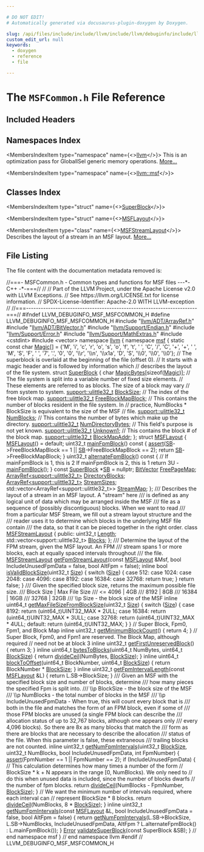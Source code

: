 ```yaml
---

# DO NOT EDIT!
# Automatically generated via docusaurus-plugin-doxygen by Doxygen.

slug: /api/files/include/include/llvm/include/llvm/debuginfo/include/llvm/debuginfo/msf/msfcommon-h
custom_edit_url: null
keywords:
  - doxygen
  - reference
  - file

---
```





# The `MSFCommon.h` File Reference

<DoxygenPage pluginConfig={pluginConfig}>



## Included Headers

<IncludesList>
<IncludesListItem
  filePath="llvm/ADT/ArrayRef.h"
  permalink="/docs/api/files/include/include/llvm/include/llvm/adt/arrayref-h"
  isLocal="true" />
<IncludesListItem
  filePath="llvm/ADT/BitVector.h"
  permalink="/docs/api/files/include/include/llvm/include/llvm/adt/bitvector-h"
  isLocal="true" />
<IncludesListItem
  filePath="llvm/Support/Endian.h"
  permalink="/docs/api/files/include/include/llvm/include/llvm/support/endian-h"
  isLocal="true" />
<IncludesListItem
  filePath="llvm/Support/Error.h"
  permalink="/docs/api/files/include/include/llvm/include/llvm/support/error-h"
  isLocal="true" />
<IncludesListItem
  filePath="llvm/Support/MathExtras.h"
  permalink="/docs/api/files/include/include/llvm/include/llvm/support/mathextras-h"
  isLocal="true" />
<IncludesListItem
  filePath="cstdint"
  permalink=""
  isLocal="false" />
<IncludesListItem
  filePath="vector"
  permalink=""
  isLocal="false" />
</IncludesList>

## Namespaces Index

<MembersIndex>

<MembersIndexItem
  type="namespace"
  name={<><a href="/docs/api/namespaces/llvm">llvm</a></>}>
This is an optimization pass for GlobalISel generic memory operations. <a href="/docs/api/namespaces/llvm/#details">More...</a>
</MembersIndexItem>

<MembersIndexItem
  type="namespace"
  name={<><a href="/docs/api/namespaces/llvm/msf">llvm::msf</a></>}>
</MembersIndexItem>

</MembersIndex>

## Classes Index

<MembersIndex>

<MembersIndexItem
  type="struct"
  name={<><a href="/docs/api/structs/llvm/msf/superblock">SuperBlock</a></>}>
</MembersIndexItem>

<MembersIndexItem
  type="struct"
  name={<><a href="/docs/api/structs/llvm/msf/msflayout">MSFLayout</a></>}>
</MembersIndexItem>

<MembersIndexItem
  type="class"
  name={<><a href="/docs/api/classes/llvm/msf/msfstreamlayout">MSFStreamLayout</a></>}>
Describes the layout of a stream in an MSF layout. <a href="/docs/api/classes/llvm/msf/msfstreamlayout/#details">More...</a>
</MembersIndexItem>

</MembersIndex>


## File Listing

The file content with the documentation metadata removed is:

<ProgramListing>

<Link id="l00001" /><CodeLine lineNumber="1"><Highlight kind="comment">//===- MSFCommon.h - Common types and functions for MSF files ---&#42;- C++ -&#42;-===//</Highlight><Highlight kind="normal"></Highlight></CodeLine>
<Link id="l00002" /><CodeLine lineNumber="2"><Highlight kind="normal"></Highlight><Highlight kind="comment">//</Highlight><Highlight kind="normal"></Highlight></CodeLine>
<Link id="l00003" /><CodeLine lineNumber="3"><Highlight kind="normal"></Highlight><Highlight kind="comment">// Part of the LLVM Project, under the Apache License v2.0 with LLVM Exceptions.</Highlight><Highlight kind="normal"></Highlight></CodeLine>
<Link id="l00004" /><CodeLine lineNumber="4"><Highlight kind="normal"></Highlight><Highlight kind="comment">// See https://llvm.org/LICENSE.txt for license information.</Highlight><Highlight kind="normal"></Highlight></CodeLine>
<Link id="l00005" /><CodeLine lineNumber="5"><Highlight kind="normal"></Highlight><Highlight kind="comment">// SPDX-License-Identifier: Apache-2.0 WITH LLVM-exception</Highlight><Highlight kind="normal"></Highlight></CodeLine>
<Link id="l00006" /><CodeLine lineNumber="6"><Highlight kind="normal"></Highlight><Highlight kind="comment">//</Highlight><Highlight kind="normal"></Highlight></CodeLine>
<Link id="l00007" /><CodeLine lineNumber="7"><Highlight kind="normal"></Highlight><Highlight kind="comment">//===----------------------------------------------------------------------===//</Highlight><Highlight kind="normal"></Highlight></CodeLine>
<Link id="l00008" /><CodeLine lineNumber="8"><Highlight kind="normal"></Highlight></CodeLine>
<Link id="l00009" /><CodeLine lineNumber="9"><Highlight kind="normal"></Highlight><Highlight kind="preprocessor">#ifndef LLVM&#95;DEBUGINFO&#95;MSF&#95;MSFCOMMON&#95;H</Highlight><Highlight kind="normal"></Highlight></CodeLine>
<Link id="l00010" /><CodeLine lineNumber="10"><Highlight kind="normal"></Highlight><Highlight kind="preprocessor">#define LLVM&#95;DEBUGINFO&#95;MSF&#95;MSFCOMMON&#95;H</Highlight><Highlight kind="normal"></Highlight></CodeLine>
<Link id="l00011" /><CodeLine lineNumber="11"><Highlight kind="normal"></Highlight></CodeLine>
<Link id="l00012" /><CodeLine lineNumber="12"><Highlight kind="normal"></Highlight><Highlight kind="preprocessor">#include &quot;<a href="/docs/api/files/include/include/llvm/include/llvm/adt/arrayref-h">llvm/ADT/ArrayRef.h</a>&quot;</Highlight><Highlight kind="normal"></Highlight></CodeLine>
<Link id="l00013" /><CodeLine lineNumber="13"><Highlight kind="normal"></Highlight><Highlight kind="preprocessor">#include &quot;<a href="/docs/api/files/include/include/llvm/include/llvm/adt/bitvector-h">llvm/ADT/BitVector.h</a>&quot;</Highlight><Highlight kind="normal"></Highlight></CodeLine>
<Link id="l00014" /><CodeLine lineNumber="14"><Highlight kind="normal"></Highlight><Highlight kind="preprocessor">#include &quot;<a href="/docs/api/files/include/include/llvm/include/llvm/support/endian-h">llvm/Support/Endian.h</a>&quot;</Highlight><Highlight kind="normal"></Highlight></CodeLine>
<Link id="l00015" /><CodeLine lineNumber="15"><Highlight kind="normal"></Highlight><Highlight kind="preprocessor">#include &quot;<a href="/docs/api/files/include/include/llvm/include/llvm/support/error-h">llvm/Support/Error.h</a>&quot;</Highlight><Highlight kind="normal"></Highlight></CodeLine>
<Link id="l00016" /><CodeLine lineNumber="16"><Highlight kind="normal"></Highlight><Highlight kind="preprocessor">#include &quot;<a href="/docs/api/files/include/include/llvm/include/llvm/support/mathextras-h">llvm/Support/MathExtras.h</a>&quot;</Highlight><Highlight kind="normal"></Highlight></CodeLine>
<Link id="l00017" /><CodeLine lineNumber="17"><Highlight kind="normal"></Highlight><Highlight kind="preprocessor">#include &lt;cstdint&gt;</Highlight><Highlight kind="normal"></Highlight></CodeLine>
<Link id="l00018" /><CodeLine lineNumber="18"><Highlight kind="normal"></Highlight><Highlight kind="preprocessor">#include &lt;vector&gt;</Highlight><Highlight kind="normal"></Highlight></CodeLine>
<Link id="l00019" /><CodeLine lineNumber="19"><Highlight kind="normal"></Highlight></CodeLine>
<Link id="l00020" /><CodeLine lineNumber="20"><Highlight kind="normal"></Highlight><Highlight kind="keyword">namespace </Highlight><Highlight kind="normal"><a href="/docs/api/namespaces/llvm">llvm</a> &#123;</Highlight></CodeLine>
<Link id="l00021" /><CodeLine lineNumber="21"><Highlight kind="normal"></Highlight><Highlight kind="keyword">namespace </Highlight><Highlight kind="normal"><a href="/docs/api/namespaces/llvm/msf">msf</a> &#123;</Highlight></CodeLine>
<Link id="l00022" /><CodeLine lineNumber="22"><Highlight kind="normal"></Highlight></CodeLine>
<Link id="l00023" /><CodeLine lineNumber="23" lineLink="/docs/api/namespaces/llvm/msf/#afa98ccc224894a8f32ec9ed84776e709"><Highlight kind="normal"></Highlight><Highlight kind="keyword">static</Highlight><Highlight kind="normal"> </Highlight><Highlight kind="keyword">const</Highlight><Highlight kind="normal"> </Highlight><Highlight kind="keywordtype">char</Highlight><Highlight kind="normal"> <a href="/docs/api/namespaces/llvm/msf/#afa98ccc224894a8f32ec9ed84776e709">Magic</a>&#91;&#93; = &#123;</Highlight><Highlight kind="charliteral">&#39;M&#39;</Highlight><Highlight kind="normal">,  </Highlight><Highlight kind="charliteral">&#39;i&#39;</Highlight><Highlight kind="normal">,  </Highlight><Highlight kind="charliteral">&#39;c&#39;</Highlight><Highlight kind="normal">,    </Highlight><Highlight kind="charliteral">&#39;r&#39;</Highlight><Highlight kind="normal">, </Highlight><Highlight kind="charliteral">&#39;o&#39;</Highlight><Highlight kind="normal">, </Highlight><Highlight kind="charliteral">&#39;s&#39;</Highlight><Highlight kind="normal">,  </Highlight><Highlight kind="charliteral">&#39;o&#39;</Highlight><Highlight kind="normal">,  </Highlight><Highlight kind="charliteral">&#39;f&#39;</Highlight><Highlight kind="normal">,</Highlight></CodeLine>
<Link id="l00024" /><CodeLine lineNumber="24"><Highlight kind="normal">                             </Highlight><Highlight kind="charliteral">&#39;t&#39;</Highlight><Highlight kind="normal">,  </Highlight><Highlight kind="charliteral">&#39; &#39;</Highlight><Highlight kind="normal">,  </Highlight><Highlight kind="charliteral">&#39;C&#39;</Highlight><Highlight kind="normal">,    </Highlight><Highlight kind="charliteral">&#39;/&#39;</Highlight><Highlight kind="normal">, </Highlight><Highlight kind="charliteral">&#39;C&#39;</Highlight><Highlight kind="normal">, </Highlight><Highlight kind="charliteral">&#39;+&#39;</Highlight><Highlight kind="normal">,  </Highlight><Highlight kind="charliteral">&#39;+&#39;</Highlight><Highlight kind="normal">,  </Highlight><Highlight kind="charliteral">&#39; &#39;</Highlight><Highlight kind="normal">,</Highlight></CodeLine>
<Link id="l00025" /><CodeLine lineNumber="25"><Highlight kind="normal">                             </Highlight><Highlight kind="charliteral">&#39;M&#39;</Highlight><Highlight kind="normal">,  </Highlight><Highlight kind="charliteral">&#39;S&#39;</Highlight><Highlight kind="normal">,  </Highlight><Highlight kind="charliteral">&#39;F&#39;</Highlight><Highlight kind="normal">,    </Highlight><Highlight kind="charliteral">&#39; &#39;</Highlight><Highlight kind="normal">, </Highlight><Highlight kind="charliteral">&#39;7&#39;</Highlight><Highlight kind="normal">, </Highlight><Highlight kind="charliteral">&#39;.&#39;</Highlight><Highlight kind="normal">,  </Highlight><Highlight kind="charliteral">&#39;0&#39;</Highlight><Highlight kind="normal">,  </Highlight><Highlight kind="charliteral">&#39;0&#39;</Highlight><Highlight kind="normal">,</Highlight></CodeLine>
<Link id="l00026" /><CodeLine lineNumber="26"><Highlight kind="normal">                             </Highlight><Highlight kind="charliteral">&#39;\\r&#39;</Highlight><Highlight kind="normal">, </Highlight><Highlight kind="charliteral">&#39;\\n&#39;</Highlight><Highlight kind="normal">, </Highlight><Highlight kind="stringliteral">&#39;\\x1a&#39;</Highlight><Highlight kind="normal">, </Highlight><Highlight kind="charliteral">&#39;D&#39;</Highlight><Highlight kind="normal">, </Highlight><Highlight kind="charliteral">&#39;S&#39;</Highlight><Highlight kind="normal">, </Highlight><Highlight kind="charliteral">&#39;\\0&#39;</Highlight><Highlight kind="normal">, </Highlight><Highlight kind="charliteral">&#39;\\0&#39;</Highlight><Highlight kind="normal">, </Highlight><Highlight kind="charliteral">&#39;\\0&#39;</Highlight><Highlight kind="normal">&#125;;</Highlight></CodeLine>
<Link id="l00027" /><CodeLine lineNumber="27"><Highlight kind="normal"></Highlight></CodeLine>
<Link id="l00028" /><CodeLine lineNumber="28"><Highlight kind="normal"></Highlight><Highlight kind="comment">// The superblock is overlaid at the beginning of the file (offset 0).</Highlight><Highlight kind="normal"></Highlight></CodeLine>
<Link id="l00029" /><CodeLine lineNumber="29"><Highlight kind="normal"></Highlight><Highlight kind="comment">// It starts with a magic header and is followed by information which</Highlight><Highlight kind="normal"></Highlight></CodeLine>
<Link id="l00030" /><CodeLine lineNumber="30"><Highlight kind="normal"></Highlight><Highlight kind="comment">// describes the layout of the file system.</Highlight><Highlight kind="normal"></Highlight></CodeLine>
<Link id="l00031" /><CodeLine lineNumber="31" lineLink="/docs/api/structs/llvm/msf/superblock"><Highlight kind="normal"></Highlight><Highlight kind="keyword">struct </Highlight><Highlight kind="normal"><a href="/docs/api/structs/llvm/msf/superblock">SuperBlock</a> &#123;</Highlight></CodeLine>
<Link id="l00032" /><CodeLine lineNumber="32" lineLink="/docs/api/structs/llvm/msf/superblock/#a6791908bd8cd2e51e4449fe74af55a86"><Highlight kind="normal">  </Highlight><Highlight kind="keywordtype">char</Highlight><Highlight kind="normal"> <a href="/docs/api/structs/llvm/msf/superblock/#a6791908bd8cd2e51e4449fe74af55a86">MagicBytes</a>&#91;</Highlight><Highlight kind="keyword">sizeof</Highlight><Highlight kind="normal">(<a href="/docs/api/namespaces/llvm/msf/#afa98ccc224894a8f32ec9ed84776e709">Magic</a>)&#93;;</Highlight></CodeLine>
<Link id="l00033" /><CodeLine lineNumber="33"><Highlight kind="normal">  </Highlight><Highlight kind="comment">// The file system is split into a variable number of fixed size elements.</Highlight><Highlight kind="normal"></Highlight></CodeLine>
<Link id="l00034" /><CodeLine lineNumber="34"><Highlight kind="normal">  </Highlight><Highlight kind="comment">// These elements are referred to as blocks.  The size of a block may vary</Highlight><Highlight kind="normal"></Highlight></CodeLine>
<Link id="l00035" /><CodeLine lineNumber="35"><Highlight kind="normal">  </Highlight><Highlight kind="comment">// from system to system.</Highlight><Highlight kind="normal"></Highlight></CodeLine>
<Link id="l00036" /><CodeLine lineNumber="36" lineLink="/docs/api/structs/llvm/msf/superblock/#a4792a3763eaca59db556d1c9305741cd"><Highlight kind="normal">  <a href="/docs/api/namespaces/llvm/support/#a206b37274fa3e908017da357d12724d1">support::ulittle32&#95;t</a> <a href="/docs/api/structs/llvm/msf/superblock/#a4792a3763eaca59db556d1c9305741cd">BlockSize</a>;</Highlight></CodeLine>
<Link id="l00037" /><CodeLine lineNumber="37"><Highlight kind="normal">  </Highlight><Highlight kind="comment">// The index of the free block map.</Highlight><Highlight kind="normal"></Highlight></CodeLine>
<Link id="l00038" /><CodeLine lineNumber="38" lineLink="/docs/api/structs/llvm/msf/superblock/#afeef5352d9e16638b909465adff58aff"><Highlight kind="normal">  <a href="/docs/api/namespaces/llvm/support/#a206b37274fa3e908017da357d12724d1">support::ulittle32&#95;t</a> <a href="/docs/api/structs/llvm/msf/superblock/#afeef5352d9e16638b909465adff58aff">FreeBlockMapBlock</a>;</Highlight></CodeLine>
<Link id="l00039" /><CodeLine lineNumber="39"><Highlight kind="normal">  </Highlight><Highlight kind="comment">// This contains the number of blocks resident in the file system.  In</Highlight><Highlight kind="normal"></Highlight></CodeLine>
<Link id="l00040" /><CodeLine lineNumber="40"><Highlight kind="normal">  </Highlight><Highlight kind="comment">// practice, NumBlocks &#42; BlockSize is equivalent to the size of the MSF</Highlight><Highlight kind="normal"></Highlight></CodeLine>
<Link id="l00041" /><CodeLine lineNumber="41"><Highlight kind="normal">  </Highlight><Highlight kind="comment">// file.</Highlight><Highlight kind="normal"></Highlight></CodeLine>
<Link id="l00042" /><CodeLine lineNumber="42" lineLink="/docs/api/structs/llvm/msf/superblock/#a1426565e730f0681edc1bfec6d59c5d5"><Highlight kind="normal">  <a href="/docs/api/namespaces/llvm/support/#a206b37274fa3e908017da357d12724d1">support::ulittle32&#95;t</a> <a href="/docs/api/structs/llvm/msf/superblock/#a1426565e730f0681edc1bfec6d59c5d5">NumBlocks</a>;</Highlight></CodeLine>
<Link id="l00043" /><CodeLine lineNumber="43"><Highlight kind="normal">  </Highlight><Highlight kind="comment">// This contains the number of bytes which make up the directory.</Highlight><Highlight kind="normal"></Highlight></CodeLine>
<Link id="l00044" /><CodeLine lineNumber="44" lineLink="/docs/api/structs/llvm/msf/superblock/#a97837d9ad6f03bda18f25c7079cdb1f5"><Highlight kind="normal">  <a href="/docs/api/namespaces/llvm/support/#a206b37274fa3e908017da357d12724d1">support::ulittle32&#95;t</a> <a href="/docs/api/structs/llvm/msf/superblock/#a97837d9ad6f03bda18f25c7079cdb1f5">NumDirectoryBytes</a>;</Highlight></CodeLine>
<Link id="l00045" /><CodeLine lineNumber="45"><Highlight kind="normal">  </Highlight><Highlight kind="comment">// This field&#39;s purpose is not yet known.</Highlight><Highlight kind="normal"></Highlight></CodeLine>
<Link id="l00046" /><CodeLine lineNumber="46" lineLink="/docs/api/structs/llvm/msf/superblock/#a4db179fae3660a4a9d9fcbe1b3797e50"><Highlight kind="normal">  <a href="/docs/api/namespaces/llvm/support/#a206b37274fa3e908017da357d12724d1">support::ulittle32&#95;t</a> <a href="/docs/api/structs/llvm/msf/superblock/#a4db179fae3660a4a9d9fcbe1b3797e50">Unknown1</a>;</Highlight></CodeLine>
<Link id="l00047" /><CodeLine lineNumber="47"><Highlight kind="normal">  </Highlight><Highlight kind="comment">// This contains the block # of the block map.</Highlight><Highlight kind="normal"></Highlight></CodeLine>
<Link id="l00048" /><CodeLine lineNumber="48" lineLink="/docs/api/structs/llvm/msf/superblock/#ab34f9d84245709af8ed19817a18c59ce"><Highlight kind="normal">  <a href="/docs/api/namespaces/llvm/support/#a206b37274fa3e908017da357d12724d1">support::ulittle32&#95;t</a> <a href="/docs/api/structs/llvm/msf/superblock/#ab34f9d84245709af8ed19817a18c59ce">BlockMapAddr</a>;</Highlight></CodeLine>
<Link id="l00049" /><CodeLine lineNumber="49"><Highlight kind="normal">&#125;;</Highlight></CodeLine>
<Link id="l00050" /><CodeLine lineNumber="50"><Highlight kind="normal"></Highlight></CodeLine>
<Link id="l00051" /><CodeLine lineNumber="51" lineLink="/docs/api/structs/llvm/msf/msflayout"><Highlight kind="normal"></Highlight><Highlight kind="keyword">struct </Highlight><Highlight kind="normal"><a href="/docs/api/structs/llvm/msf/msflayout/#a94ceb669c01f2efbce7ec7ad9c53a13b">MSFLayout</a> &#123;</Highlight></CodeLine>
<Link id="l00052" /><CodeLine lineNumber="52" lineLink="/docs/api/structs/llvm/msf/msflayout/#a94ceb669c01f2efbce7ec7ad9c53a13b"><Highlight kind="normal">  <a href="/docs/api/structs/llvm/msf/msflayout/#a94ceb669c01f2efbce7ec7ad9c53a13b">MSFLayout</a>() = </Highlight><Highlight kind="keywordflow">default</Highlight><Highlight kind="normal">;</Highlight></CodeLine>
<Link id="l00053" /><CodeLine lineNumber="53"><Highlight kind="normal"></Highlight></CodeLine>
<Link id="l00054" /><CodeLine lineNumber="54" lineLink="/docs/api/structs/llvm/msf/msflayout/#ad7da06a4805409a96c420f7b51bd9f73"><Highlight kind="normal">  uint32&#95;t <a href="/docs/api/structs/llvm/msf/msflayout/#ad7da06a4805409a96c420f7b51bd9f73">mainFpmBlock</a>()</Highlight><Highlight kind="keyword"> const </Highlight><Highlight kind="normal">&#123;</Highlight></CodeLine>
<Link id="l00055" /><CodeLine lineNumber="55"><Highlight kind="normal">    <a href="/docs/api/files/lib/lib/target/lib/target/amdgpu/silowercontrolflow-cpp/#a4868c5d81c5ccc98c47aeab6244346a0">assert</a>(<a href="/docs/api/structs/llvm/msf/msflayout/#ae81e213efb629de31c7e833c0f1c7e0d">SB</a>-&gt;FreeBlockMapBlock == 1 || <a href="/docs/api/structs/llvm/msf/msflayout/#ae81e213efb629de31c7e833c0f1c7e0d">SB</a>-&gt;FreeBlockMapBlock == 2);</Highlight></CodeLine>
<Link id="l00056" /><CodeLine lineNumber="56"><Highlight kind="normal">    </Highlight><Highlight kind="keywordflow">return</Highlight><Highlight kind="normal"> <a href="/docs/api/structs/llvm/msf/msflayout/#ae81e213efb629de31c7e833c0f1c7e0d">SB</a>-&gt;FreeBlockMapBlock;</Highlight></CodeLine>
<Link id="l00057" /><CodeLine lineNumber="57"><Highlight kind="normal">  &#125;</Highlight></CodeLine>
<Link id="l00058" /><CodeLine lineNumber="58"><Highlight kind="normal"></Highlight></CodeLine>
<Link id="l00059" /><CodeLine lineNumber="59" lineLink="/docs/api/structs/llvm/msf/msflayout/#a641cca1c2e0521414ed100da8de5d616"><Highlight kind="normal">  uint32&#95;t <a href="/docs/api/structs/llvm/msf/msflayout/#a641cca1c2e0521414ed100da8de5d616">alternateFpmBlock</a>()</Highlight><Highlight kind="keyword"> const </Highlight><Highlight kind="normal">&#123;</Highlight></CodeLine>
<Link id="l00060" /><CodeLine lineNumber="60"><Highlight kind="normal">    </Highlight><Highlight kind="comment">// If mainFpmBlock is 1, this is 2  If mainFpmBlock is 2, this is 1</Highlight><Highlight kind="normal"></Highlight></CodeLine>
<Link id="l00061" /><CodeLine lineNumber="61"><Highlight kind="normal">    </Highlight><Highlight kind="keywordflow">return</Highlight><Highlight kind="normal"> 3U - <a href="/docs/api/structs/llvm/msf/msflayout/#ad7da06a4805409a96c420f7b51bd9f73">mainFpmBlock</a>();</Highlight></CodeLine>
<Link id="l00062" /><CodeLine lineNumber="62"><Highlight kind="normal">  &#125;</Highlight></CodeLine>
<Link id="l00063" /><CodeLine lineNumber="63"><Highlight kind="normal"></Highlight></CodeLine>
<Link id="l00064" /><CodeLine lineNumber="64" lineLink="/docs/api/structs/llvm/msf/msflayout/#ae81e213efb629de31c7e833c0f1c7e0d"><Highlight kind="normal">  </Highlight><Highlight kind="keyword">const</Highlight><Highlight kind="normal"> <a href="/docs/api/structs/llvm/msf/superblock">SuperBlock</a> &#42;<a href="/docs/api/structs/llvm/msf/msflayout/#ae81e213efb629de31c7e833c0f1c7e0d">SB</a> = </Highlight><Highlight kind="keyword">nullptr</Highlight><Highlight kind="normal">;</Highlight></CodeLine>
<Link id="l00065" /><CodeLine lineNumber="65" lineLink="/docs/api/structs/llvm/msf/msflayout/#af52187fcb92c339a81dda6e4f3db6330"><Highlight kind="normal">  <a href="/docs/api/classes/llvm/bitvector">BitVector</a> <a href="/docs/api/structs/llvm/msf/msflayout/#af52187fcb92c339a81dda6e4f3db6330">FreePageMap</a>;</Highlight></CodeLine>
<Link id="l00066" /><CodeLine lineNumber="66" lineLink="/docs/api/structs/llvm/msf/msflayout/#ae7cbd23b097e66cbdeccccce85704da6"><Highlight kind="normal">  <a href="/docs/api/classes/llvm/arrayref">ArrayRef&lt;support::ulittle32&#95;t&gt;</a> <a href="/docs/api/structs/llvm/msf/msflayout/#ae7cbd23b097e66cbdeccccce85704da6">DirectoryBlocks</a>;</Highlight></CodeLine>
<Link id="l00067" /><CodeLine lineNumber="67" lineLink="/docs/api/structs/llvm/msf/msflayout/#a85d9674028dfa1734478fc520cd979af"><Highlight kind="normal">  <a href="/docs/api/classes/llvm/arrayref">ArrayRef&lt;support::ulittle32&#95;t&gt;</a> <a href="/docs/api/structs/llvm/msf/msflayout/#a85d9674028dfa1734478fc520cd979af">StreamSizes</a>;</Highlight></CodeLine>
<Link id="l00068" /><CodeLine lineNumber="68" lineLink="/docs/api/structs/llvm/msf/msflayout/#afe9788018b09e6d690be1f10d5059e07"><Highlight kind="normal">  std::vector&lt;ArrayRef&lt;support::ulittle32&#95;t&gt;&gt; <a href="/docs/api/structs/llvm/msf/msflayout/#afe9788018b09e6d690be1f10d5059e07">StreamMap</a>;</Highlight></CodeLine>
<Link id="l00069" /><CodeLine lineNumber="69"><Highlight kind="normal">&#125;;</Highlight></CodeLine>
<Link id="l00070" /><CodeLine lineNumber="70"><Highlight kind="normal"></Highlight><Highlight kind="comment"></Highlight></CodeLine>
<Link id="l00071" /><CodeLine lineNumber="71"><Highlight kind="comment">/// Describes the layout of a stream in an MSF layout.  A &quot;stream&quot; here</Highlight></CodeLine>
<Link id="l00072" /><CodeLine lineNumber="72"><Highlight kind="comment">/// is defined as any logical unit of data which may be arranged inside the MSF</Highlight></CodeLine>
<Link id="l00073" /><CodeLine lineNumber="73"><Highlight kind="comment">/// file as a sequence of (possibly discontiguous) blocks.  When we want to read</Highlight></CodeLine>
<Link id="l00074" /><CodeLine lineNumber="74"><Highlight kind="comment">/// from a particular MSF Stream, we fill out a stream layout structure and the</Highlight></CodeLine>
<Link id="l00075" /><CodeLine lineNumber="75"><Highlight kind="comment">/// reader uses it to determine which blocks in the underlying MSF file contain</Highlight></CodeLine>
<Link id="l00076" /><CodeLine lineNumber="76"><Highlight kind="comment">/// the data, so that it can be pieced together in the right order.</Highlight><Highlight kind="normal"></Highlight></CodeLine>
<Link id="l00077" /><CodeLine lineNumber="77" lineLink="/docs/api/classes/llvm/msf/msfstreamlayout"><Highlight kind="normal"></Highlight><Highlight kind="keyword">class </Highlight><Highlight kind="normal"><a href="/docs/api/classes/llvm/msf/msfstreamlayout">MSFStreamLayout</a> &#123;</Highlight></CodeLine>
<Link id="l00078" /><CodeLine lineNumber="78"><Highlight kind="normal"></Highlight><Highlight kind="keyword">public</Highlight><Highlight kind="normal">:</Highlight></CodeLine>
<Link id="l00079" /><CodeLine lineNumber="79" lineLink="/docs/api/classes/llvm/msf/msfstreamlayout/#a84f5daa710f9284284e3137fe3d93280"><Highlight kind="normal">  uint32&#95;t <a href="/docs/api/classes/llvm/msf/msfstreamlayout/#a84f5daa710f9284284e3137fe3d93280">Length</a>;</Highlight></CodeLine>
<Link id="l00080" /><CodeLine lineNumber="80" lineLink="/docs/api/classes/llvm/msf/msfstreamlayout/#a8ff01bfb0db5e159e59ecb411d020342"><Highlight kind="normal">  std::vector&lt;support::ulittle32&#95;t&gt; <a href="/docs/api/classes/llvm/msf/msfstreamlayout/#a8ff01bfb0db5e159e59ecb411d020342">Blocks</a>;</Highlight></CodeLine>
<Link id="l00081" /><CodeLine lineNumber="81"><Highlight kind="normal">&#125;;</Highlight></CodeLine>
<Link id="l00082" /><CodeLine lineNumber="82"><Highlight kind="normal"></Highlight><Highlight kind="comment"></Highlight></CodeLine>
<Link id="l00083" /><CodeLine lineNumber="83"><Highlight kind="comment">/// Determine the layout of the FPM stream, given the MSF layout.  An FPM</Highlight></CodeLine>
<Link id="l00084" /><CodeLine lineNumber="84"><Highlight kind="comment">/// stream spans 1 or more blocks, each at equally spaced intervals throughout</Highlight></CodeLine>
<Link id="l00085" /><CodeLine lineNumber="85"><Highlight kind="comment">/// the file.</Highlight><Highlight kind="normal"></Highlight></CodeLine>
<Link id="l00086" /><CodeLine lineNumber="86"><Highlight kind="normal"><a href="/docs/api/classes/llvm/msf/msfstreamlayout">MSFStreamLayout</a> <a href="/docs/api/namespaces/llvm/msf/#a71744b158ac455bfc08863560e6f99a0">getFpmStreamLayout</a>(</Highlight><Highlight kind="keyword">const</Highlight><Highlight kind="normal"> <a href="/docs/api/structs/llvm/msf/msflayout">MSFLayout</a> &amp;Msf,</Highlight></CodeLine>
<Link id="l00087" /><CodeLine lineNumber="87"><Highlight kind="normal">                                   </Highlight><Highlight kind="keywordtype">bool</Highlight><Highlight kind="normal"> IncludeUnusedFpmData = </Highlight><Highlight kind="keyword">false</Highlight><Highlight kind="normal">,</Highlight></CodeLine>
<Link id="l00088" /><CodeLine lineNumber="88"><Highlight kind="normal">                                   </Highlight><Highlight kind="keywordtype">bool</Highlight><Highlight kind="normal"> AltFpm = </Highlight><Highlight kind="keyword">false</Highlight><Highlight kind="normal">);</Highlight></CodeLine>
<Link id="l00089" /><CodeLine lineNumber="89"><Highlight kind="normal"></Highlight></CodeLine>
<Link id="l00090" /><CodeLine lineNumber="90" lineLink="/docs/api/namespaces/llvm/msf/#a44e810a6a219aa5149a2830a83068175"><Highlight kind="normal"></Highlight><Highlight kind="keyword">inline</Highlight><Highlight kind="normal"> </Highlight><Highlight kind="keywordtype">bool</Highlight><Highlight kind="normal"> <a href="/docs/api/namespaces/llvm/msf/#a44e810a6a219aa5149a2830a83068175">isValidBlockSize</a>(uint32&#95;t <a href="/docs/api/files/lib/lib/analysis/inlineorder-cpp/#a7ee6f0cb51c3b9056199e9a0001fe8c3a6f6cb72d544962fa333e2e34ce64f719">Size</a>) &#123;</Highlight></CodeLine>
<Link id="l00091" /><CodeLine lineNumber="91"><Highlight kind="normal">  </Highlight><Highlight kind="keywordflow">switch</Highlight><Highlight kind="normal"> (<a href="/docs/api/files/lib/lib/analysis/inlineorder-cpp/#a7ee6f0cb51c3b9056199e9a0001fe8c3a6f6cb72d544962fa333e2e34ce64f719">Size</a>) &#123;</Highlight></CodeLine>
<Link id="l00092" /><CodeLine lineNumber="92"><Highlight kind="normal">  </Highlight><Highlight kind="keywordflow">case</Highlight><Highlight kind="normal"> 512:</Highlight></CodeLine>
<Link id="l00093" /><CodeLine lineNumber="93"><Highlight kind="normal">  </Highlight><Highlight kind="keywordflow">case</Highlight><Highlight kind="normal"> 1024:</Highlight></CodeLine>
<Link id="l00094" /><CodeLine lineNumber="94"><Highlight kind="normal">  </Highlight><Highlight kind="keywordflow">case</Highlight><Highlight kind="normal"> 2048:</Highlight></CodeLine>
<Link id="l00095" /><CodeLine lineNumber="95"><Highlight kind="normal">  </Highlight><Highlight kind="keywordflow">case</Highlight><Highlight kind="normal"> 4096:</Highlight></CodeLine>
<Link id="l00096" /><CodeLine lineNumber="96"><Highlight kind="normal">  </Highlight><Highlight kind="keywordflow">case</Highlight><Highlight kind="normal"> 8192:</Highlight></CodeLine>
<Link id="l00097" /><CodeLine lineNumber="97"><Highlight kind="normal">  </Highlight><Highlight kind="keywordflow">case</Highlight><Highlight kind="normal"> 16384:</Highlight></CodeLine>
<Link id="l00098" /><CodeLine lineNumber="98"><Highlight kind="normal">  </Highlight><Highlight kind="keywordflow">case</Highlight><Highlight kind="normal"> 32768:</Highlight></CodeLine>
<Link id="l00099" /><CodeLine lineNumber="99"><Highlight kind="normal">    </Highlight><Highlight kind="keywordflow">return</Highlight><Highlight kind="normal"> </Highlight><Highlight kind="keyword">true</Highlight><Highlight kind="normal">;</Highlight></CodeLine>
<Link id="l00100" /><CodeLine lineNumber="100"><Highlight kind="normal">  &#125;</Highlight></CodeLine>
<Link id="l00101" /><CodeLine lineNumber="101"><Highlight kind="normal">  </Highlight><Highlight kind="keywordflow">return</Highlight><Highlight kind="normal"> </Highlight><Highlight kind="keyword">false</Highlight><Highlight kind="normal">;</Highlight></CodeLine>
<Link id="l00102" /><CodeLine lineNumber="102"><Highlight kind="normal">&#125;</Highlight></CodeLine>
<Link id="l00103" /><CodeLine lineNumber="103"><Highlight kind="normal"></Highlight><Highlight kind="comment"></Highlight></CodeLine>
<Link id="l00104" /><CodeLine lineNumber="104"><Highlight kind="comment">/// Given the specified block size, returns the maximum possible file size.</Highlight></CodeLine>
<Link id="l00105" /><CodeLine lineNumber="105"><Highlight kind="comment">/// Block Size  |  Max File Size</Highlight></CodeLine>
<Link id="l00106" /><CodeLine lineNumber="106"><Highlight kind="comment">/// &lt;= 4096     |      4GB</Highlight></CodeLine>
<Link id="l00107" /><CodeLine lineNumber="107"><Highlight kind="comment">///    8192     |      8GB</Highlight></CodeLine>
<Link id="l00108" /><CodeLine lineNumber="108"><Highlight kind="comment">///   16384     |      16GB</Highlight></CodeLine>
<Link id="l00109" /><CodeLine lineNumber="109"><Highlight kind="comment">///   32768     |      32GB</Highlight></CodeLine>
<Link id="l00110" /><CodeLine lineNumber="110"><Highlight kind="comment">/// \\p Size - the block size of the MSF</Highlight><Highlight kind="normal"></Highlight></CodeLine>
<Link id="l00111" /><CodeLine lineNumber="111" lineLink="/docs/api/namespaces/llvm/msf/#a2a59ea127a795915eef6b3dafabc5991"><Highlight kind="normal"></Highlight><Highlight kind="keyword">inline</Highlight><Highlight kind="normal"> uint64&#95;t <a href="/docs/api/namespaces/llvm/msf/#a2a59ea127a795915eef6b3dafabc5991">getMaxFileSizeFromBlockSize</a>(uint32&#95;t <a href="/docs/api/files/lib/lib/analysis/inlineorder-cpp/#a7ee6f0cb51c3b9056199e9a0001fe8c3a6f6cb72d544962fa333e2e34ce64f719">Size</a>) &#123;</Highlight></CodeLine>
<Link id="l00112" /><CodeLine lineNumber="112"><Highlight kind="normal">  </Highlight><Highlight kind="keywordflow">switch</Highlight><Highlight kind="normal"> (<a href="/docs/api/files/lib/lib/analysis/inlineorder-cpp/#a7ee6f0cb51c3b9056199e9a0001fe8c3a6f6cb72d544962fa333e2e34ce64f719">Size</a>) &#123;</Highlight></CodeLine>
<Link id="l00113" /><CodeLine lineNumber="113"><Highlight kind="normal">  </Highlight><Highlight kind="keywordflow">case</Highlight><Highlight kind="normal"> 8192:</Highlight></CodeLine>
<Link id="l00114" /><CodeLine lineNumber="114"><Highlight kind="normal">    </Highlight><Highlight kind="keywordflow">return</Highlight><Highlight kind="normal"> (uint64&#95;t)UINT32&#95;MAX &#42; 2ULL;</Highlight></CodeLine>
<Link id="l00115" /><CodeLine lineNumber="115"><Highlight kind="normal">  </Highlight><Highlight kind="keywordflow">case</Highlight><Highlight kind="normal"> 16384:</Highlight></CodeLine>
<Link id="l00116" /><CodeLine lineNumber="116"><Highlight kind="normal">    </Highlight><Highlight kind="keywordflow">return</Highlight><Highlight kind="normal"> (uint64&#95;t)UINT32&#95;MAX &#42; 3ULL;</Highlight></CodeLine>
<Link id="l00117" /><CodeLine lineNumber="117"><Highlight kind="normal">  </Highlight><Highlight kind="keywordflow">case</Highlight><Highlight kind="normal"> 32768:</Highlight></CodeLine>
<Link id="l00118" /><CodeLine lineNumber="118"><Highlight kind="normal">    </Highlight><Highlight kind="keywordflow">return</Highlight><Highlight kind="normal"> (uint64&#95;t)UINT32&#95;MAX &#42; 4ULL;</Highlight></CodeLine>
<Link id="l00119" /><CodeLine lineNumber="119"><Highlight kind="normal">  </Highlight><Highlight kind="keywordflow">default</Highlight><Highlight kind="normal">:</Highlight></CodeLine>
<Link id="l00120" /><CodeLine lineNumber="120"><Highlight kind="normal">    </Highlight><Highlight kind="keywordflow">return</Highlight><Highlight kind="normal"> (uint64&#95;t)UINT32&#95;MAX;</Highlight></CodeLine>
<Link id="l00121" /><CodeLine lineNumber="121"><Highlight kind="normal">  &#125;</Highlight></CodeLine>
<Link id="l00122" /><CodeLine lineNumber="122"><Highlight kind="normal">&#125;</Highlight></CodeLine>
<Link id="l00123" /><CodeLine lineNumber="123"><Highlight kind="normal"></Highlight></CodeLine>
<Link id="l00124" /><CodeLine lineNumber="124"><Highlight kind="normal"></Highlight><Highlight kind="comment">// Super Block, Fpm0, Fpm1, and Block Map</Highlight><Highlight kind="normal"></Highlight></CodeLine>
<Link id="l00125" /><CodeLine lineNumber="125" lineLink="/docs/api/namespaces/llvm/msf/#a038745079fe999b8dd728d61ad0d12b5"><Highlight kind="normal"></Highlight><Highlight kind="keyword">inline</Highlight><Highlight kind="normal"> uint32&#95;t <a href="/docs/api/namespaces/llvm/msf/#a038745079fe999b8dd728d61ad0d12b5">getMinimumBlockCount</a>() &#123; </Highlight><Highlight kind="keywordflow">return</Highlight><Highlight kind="normal"> 4; &#125;</Highlight></CodeLine>
<Link id="l00126" /><CodeLine lineNumber="126"><Highlight kind="normal"></Highlight></CodeLine>
<Link id="l00127" /><CodeLine lineNumber="127"><Highlight kind="normal"></Highlight><Highlight kind="comment">// Super Block, Fpm0, and Fpm1 are reserved.  The Block Map, although required</Highlight><Highlight kind="normal"></Highlight></CodeLine>
<Link id="l00128" /><CodeLine lineNumber="128"><Highlight kind="normal"></Highlight><Highlight kind="comment">// need not be at block 3</Highlight><Highlight kind="normal"></Highlight></CodeLine>
<Link id="l00129" /><CodeLine lineNumber="129" lineLink="/docs/api/namespaces/llvm/msf/#ac9db8c730e3e53477b36ab9fed2501dc"><Highlight kind="normal"></Highlight><Highlight kind="keyword">inline</Highlight><Highlight kind="normal"> uint32&#95;t <a href="/docs/api/namespaces/llvm/msf/#ac9db8c730e3e53477b36ab9fed2501dc">getFirstUnreservedBlock</a>() &#123; </Highlight><Highlight kind="keywordflow">return</Highlight><Highlight kind="normal"> 3; &#125;</Highlight></CodeLine>
<Link id="l00130" /><CodeLine lineNumber="130"><Highlight kind="normal"></Highlight></CodeLine>
<Link id="l00131" /><CodeLine lineNumber="131" lineLink="/docs/api/namespaces/llvm/msf/#abe111677aa4b3df2bb68f54d4351a72d"><Highlight kind="normal"></Highlight><Highlight kind="keyword">inline</Highlight><Highlight kind="normal"> uint64&#95;t <a href="/docs/api/namespaces/llvm/msf/#abe111677aa4b3df2bb68f54d4351a72d">bytesToBlocks</a>(uint64&#95;t NumBytes, uint64&#95;t <a href="/docs/api/files/lib/lib/support/tarwriter-cpp/#aac035f4156e2604bfa42ba22c17b83ee">BlockSize</a>) &#123;</Highlight></CodeLine>
<Link id="l00132" /><CodeLine lineNumber="132"><Highlight kind="normal">  </Highlight><Highlight kind="keywordflow">return</Highlight><Highlight kind="normal"> <a href="/docs/api/namespaces/llvm/#a9dda4472ee0b7ea92ab49eedf6e13d50">divideCeil</a>(NumBytes, <a href="/docs/api/files/lib/lib/support/tarwriter-cpp/#aac035f4156e2604bfa42ba22c17b83ee">BlockSize</a>);</Highlight></CodeLine>
<Link id="l00133" /><CodeLine lineNumber="133"><Highlight kind="normal">&#125;</Highlight></CodeLine>
<Link id="l00134" /><CodeLine lineNumber="134"><Highlight kind="normal"></Highlight></CodeLine>
<Link id="l00135" /><CodeLine lineNumber="135" lineLink="/docs/api/namespaces/llvm/msf/#a249763e47d375bbd4d125417d8d62728"><Highlight kind="normal"></Highlight><Highlight kind="keyword">inline</Highlight><Highlight kind="normal"> uint64&#95;t <a href="/docs/api/namespaces/llvm/msf/#a249763e47d375bbd4d125417d8d62728">blockToOffset</a>(uint64&#95;t BlockNumber, uint64&#95;t <a href="/docs/api/files/lib/lib/support/tarwriter-cpp/#aac035f4156e2604bfa42ba22c17b83ee">BlockSize</a>) &#123;</Highlight></CodeLine>
<Link id="l00136" /><CodeLine lineNumber="136"><Highlight kind="normal">  </Highlight><Highlight kind="keywordflow">return</Highlight><Highlight kind="normal"> BlockNumber &#42; <a href="/docs/api/files/lib/lib/support/tarwriter-cpp/#aac035f4156e2604bfa42ba22c17b83ee">BlockSize</a>;</Highlight></CodeLine>
<Link id="l00137" /><CodeLine lineNumber="137"><Highlight kind="normal">&#125;</Highlight></CodeLine>
<Link id="l00138" /><CodeLine lineNumber="138"><Highlight kind="normal"></Highlight></CodeLine>
<Link id="l00139" /><CodeLine lineNumber="139" lineLink="/docs/api/namespaces/llvm/msf/#a2439a5ce7a497954c715a10c84d3cbbd"><Highlight kind="normal"></Highlight><Highlight kind="keyword">inline</Highlight><Highlight kind="normal"> uint32&#95;t <a href="/docs/api/namespaces/llvm/msf/#a2439a5ce7a497954c715a10c84d3cbbd">getFpmIntervalLength</a>(</Highlight><Highlight kind="keyword">const</Highlight><Highlight kind="normal"> <a href="/docs/api/structs/llvm/msf/msflayout">MSFLayout</a> &amp;L) &#123;</Highlight></CodeLine>
<Link id="l00140" /><CodeLine lineNumber="140"><Highlight kind="normal">  </Highlight><Highlight kind="keywordflow">return</Highlight><Highlight kind="normal"> L.SB-&gt;BlockSize;</Highlight></CodeLine>
<Link id="l00141" /><CodeLine lineNumber="141"><Highlight kind="normal">&#125;</Highlight></CodeLine>
<Link id="l00142" /><CodeLine lineNumber="142"><Highlight kind="normal"></Highlight><Highlight kind="comment"></Highlight></CodeLine>
<Link id="l00143" /><CodeLine lineNumber="143"><Highlight kind="comment">/// Given an MSF with the specified block size and number of blocks, determine</Highlight></CodeLine>
<Link id="l00144" /><CodeLine lineNumber="144"><Highlight kind="comment">/// how many pieces the specified Fpm is split into.</Highlight></CodeLine>
<Link id="l00145" /><CodeLine lineNumber="145"><Highlight kind="comment">/// \\p BlockSize - the block size of the MSF</Highlight></CodeLine>
<Link id="l00146" /><CodeLine lineNumber="146"><Highlight kind="comment">/// \\p NumBlocks - the total number of blocks in the MSF</Highlight></CodeLine>
<Link id="l00147" /><CodeLine lineNumber="147"><Highlight kind="comment">/// \\p IncludeUnusedFpmData - When true, this will count every block that is</Highlight></CodeLine>
<Link id="l00148" /><CodeLine lineNumber="148"><Highlight kind="comment">///    both in the file and matches the form of an FPM block, even if some of</Highlight></CodeLine>
<Link id="l00149" /><CodeLine lineNumber="149"><Highlight kind="comment">///    those FPM blocks are unused (a single FPM block can describe the</Highlight></CodeLine>
<Link id="l00150" /><CodeLine lineNumber="150"><Highlight kind="comment">///    allocation status of up to 32,767 blocks, although one appears only</Highlight></CodeLine>
<Link id="l00151" /><CodeLine lineNumber="151"><Highlight kind="comment">///    every 4,096 blocks).  So there are 8x as many blocks that match the</Highlight></CodeLine>
<Link id="l00152" /><CodeLine lineNumber="152"><Highlight kind="comment">///    form as there are blocks that are necessary to describe the allocation</Highlight></CodeLine>
<Link id="l00153" /><CodeLine lineNumber="153"><Highlight kind="comment">///    status of the file.  When this parameter is false, these extraneous</Highlight></CodeLine>
<Link id="l00154" /><CodeLine lineNumber="154"><Highlight kind="comment">///    trailing blocks are not counted.</Highlight><Highlight kind="normal"></Highlight></CodeLine>
<Link id="l00155" /><CodeLine lineNumber="155" lineLink="/docs/api/namespaces/llvm/msf/#acb5e8cdebbda70dcd40a3c12c97ad649"><Highlight kind="normal"></Highlight><Highlight kind="keyword">inline</Highlight><Highlight kind="normal"> uint32&#95;t <a href="/docs/api/namespaces/llvm/msf/#acb5e8cdebbda70dcd40a3c12c97ad649">getNumFpmIntervals</a>(uint32&#95;t <a href="/docs/api/files/lib/lib/support/tarwriter-cpp/#aac035f4156e2604bfa42ba22c17b83ee">BlockSize</a>, uint32&#95;t NumBlocks,</Highlight></CodeLine>
<Link id="l00156" /><CodeLine lineNumber="156"><Highlight kind="normal">                                   </Highlight><Highlight kind="keywordtype">bool</Highlight><Highlight kind="normal"> IncludeUnusedFpmData, </Highlight><Highlight kind="keywordtype">int</Highlight><Highlight kind="normal"> FpmNumber) &#123;</Highlight></CodeLine>
<Link id="l00157" /><CodeLine lineNumber="157"><Highlight kind="normal">  <a href="/docs/api/files/lib/lib/target/lib/target/amdgpu/silowercontrolflow-cpp/#a4868c5d81c5ccc98c47aeab6244346a0">assert</a>(FpmNumber == 1 || FpmNumber == 2);</Highlight></CodeLine>
<Link id="l00158" /><CodeLine lineNumber="158"><Highlight kind="normal">  </Highlight><Highlight kind="keywordflow">if</Highlight><Highlight kind="normal"> (IncludeUnusedFpmData) &#123;</Highlight></CodeLine>
<Link id="l00159" /><CodeLine lineNumber="159"><Highlight kind="normal">    </Highlight><Highlight kind="comment">// This calculation determines how many times a number of the form</Highlight><Highlight kind="normal"></Highlight></CodeLine>
<Link id="l00160" /><CodeLine lineNumber="160"><Highlight kind="normal">    </Highlight><Highlight kind="comment">// BlockSize &#42; k + N appears in the range &#91;0, NumBlocks).  We only need to</Highlight><Highlight kind="normal"></Highlight></CodeLine>
<Link id="l00161" /><CodeLine lineNumber="161"><Highlight kind="normal">    </Highlight><Highlight kind="comment">// do this when unused data is included, since the number of blocks dwarfs</Highlight><Highlight kind="normal"></Highlight></CodeLine>
<Link id="l00162" /><CodeLine lineNumber="162"><Highlight kind="normal">    </Highlight><Highlight kind="comment">// the number of fpm blocks.</Highlight><Highlight kind="normal"></Highlight></CodeLine>
<Link id="l00163" /><CodeLine lineNumber="163"><Highlight kind="normal">    </Highlight><Highlight kind="keywordflow">return</Highlight><Highlight kind="normal"> <a href="/docs/api/namespaces/llvm/#a9dda4472ee0b7ea92ab49eedf6e13d50">divideCeil</a>(NumBlocks - FpmNumber, <a href="/docs/api/files/lib/lib/support/tarwriter-cpp/#aac035f4156e2604bfa42ba22c17b83ee">BlockSize</a>);</Highlight></CodeLine>
<Link id="l00164" /><CodeLine lineNumber="164"><Highlight kind="normal">  &#125;</Highlight></CodeLine>
<Link id="l00165" /><CodeLine lineNumber="165"><Highlight kind="normal"></Highlight></CodeLine>
<Link id="l00166" /><CodeLine lineNumber="166"><Highlight kind="normal">  </Highlight><Highlight kind="comment">// We want the minimum number of intervals required, where each interval can</Highlight><Highlight kind="normal"></Highlight></CodeLine>
<Link id="l00167" /><CodeLine lineNumber="167"><Highlight kind="normal">  </Highlight><Highlight kind="comment">// represent BlockSize &#42; 8 blocks.</Highlight><Highlight kind="normal"></Highlight></CodeLine>
<Link id="l00168" /><CodeLine lineNumber="168"><Highlight kind="normal">  </Highlight><Highlight kind="keywordflow">return</Highlight><Highlight kind="normal"> <a href="/docs/api/namespaces/llvm/#a9dda4472ee0b7ea92ab49eedf6e13d50">divideCeil</a>(NumBlocks, 8 &#42; <a href="/docs/api/files/lib/lib/support/tarwriter-cpp/#aac035f4156e2604bfa42ba22c17b83ee">BlockSize</a>);</Highlight></CodeLine>
<Link id="l00169" /><CodeLine lineNumber="169"><Highlight kind="normal">&#125;</Highlight></CodeLine>
<Link id="l00170" /><CodeLine lineNumber="170"><Highlight kind="normal"></Highlight></CodeLine>
<Link id="l00171" /><CodeLine lineNumber="171" lineLink="/docs/api/namespaces/llvm/msf/#a4c4522d2b2853fbb43b312e7e4194c49"><Highlight kind="normal"></Highlight><Highlight kind="keyword">inline</Highlight><Highlight kind="normal"> uint32&#95;t <a href="/docs/api/namespaces/llvm/msf/#acb5e8cdebbda70dcd40a3c12c97ad649">getNumFpmIntervals</a>(</Highlight><Highlight kind="keyword">const</Highlight><Highlight kind="normal"> <a href="/docs/api/structs/llvm/msf/msflayout">MSFLayout</a> &amp;L,</Highlight></CodeLine>
<Link id="l00172" /><CodeLine lineNumber="172"><Highlight kind="normal">                                   </Highlight><Highlight kind="keywordtype">bool</Highlight><Highlight kind="normal"> IncludeUnusedFpmData = </Highlight><Highlight kind="keyword">false</Highlight><Highlight kind="normal">,</Highlight></CodeLine>
<Link id="l00173" /><CodeLine lineNumber="173"><Highlight kind="normal">                                   </Highlight><Highlight kind="keywordtype">bool</Highlight><Highlight kind="normal"> AltFpm = </Highlight><Highlight kind="keyword">false</Highlight><Highlight kind="normal">) &#123;</Highlight></CodeLine>
<Link id="l00174" /><CodeLine lineNumber="174"><Highlight kind="normal">  </Highlight><Highlight kind="keywordflow">return</Highlight><Highlight kind="normal"> <a href="/docs/api/namespaces/llvm/msf/#acb5e8cdebbda70dcd40a3c12c97ad649">getNumFpmIntervals</a>(L.SB-&gt;BlockSize, L.SB-&gt;NumBlocks,</Highlight></CodeLine>
<Link id="l00175" /><CodeLine lineNumber="175"><Highlight kind="normal">                            IncludeUnusedFpmData,</Highlight></CodeLine>
<Link id="l00176" /><CodeLine lineNumber="176"><Highlight kind="normal">                            AltFpm ? L.alternateFpmBlock() : L.mainFpmBlock());</Highlight></CodeLine>
<Link id="l00177" /><CodeLine lineNumber="177"><Highlight kind="normal">&#125;</Highlight></CodeLine>
<Link id="l00178" /><CodeLine lineNumber="178"><Highlight kind="normal"></Highlight></CodeLine>
<Link id="l00179" /><CodeLine lineNumber="179"><Highlight kind="normal"><a href="/docs/api/classes/llvm/error">Error</a> <a href="/docs/api/namespaces/llvm/msf/#a06fa30876215b96491f3bb001755c3fa">validateSuperBlock</a>(</Highlight><Highlight kind="keyword">const</Highlight><Highlight kind="normal"> SuperBlock &amp;SB);</Highlight></CodeLine>
<Link id="l00180" /><CodeLine lineNumber="180"><Highlight kind="normal"></Highlight></CodeLine>
<Link id="l00181" /><CodeLine lineNumber="181"><Highlight kind="normal">&#125; </Highlight><Highlight kind="comment">// end namespace msf</Highlight><Highlight kind="normal"></Highlight></CodeLine>
<Link id="l00182" /><CodeLine lineNumber="182"><Highlight kind="normal">&#125; </Highlight><Highlight kind="comment">// end namespace llvm</Highlight><Highlight kind="normal"></Highlight></CodeLine>
<Link id="l00183" /><CodeLine lineNumber="183"><Highlight kind="normal"></Highlight></CodeLine>
<Link id="l00184" /><CodeLine lineNumber="184"><Highlight kind="normal"></Highlight><Highlight kind="preprocessor">#endif </Highlight><Highlight kind="comment">// LLVM&#95;DEBUGINFO&#95;MSF&#95;MSFCOMMON&#95;H</Highlight><Highlight kind="normal"></Highlight></CodeLine>

</ProgramListing>


</DoxygenPage>
